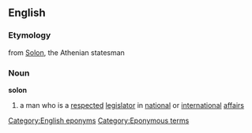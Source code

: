 ==English==
===Etymology===
from [[w:Solon|Solon]], the Athenian statesman

===Noun===
'''solon'''

# a man who is a [[respected]] [[legislator]] in [[national]] or [[international]] [[affair]]s

[[Category:English eponyms]]
[[Category:Eponymous terms]]